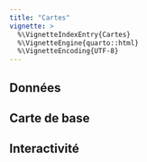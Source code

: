 ```yaml
---
title: "Cartes"
vignette: >
  %\VignetteIndexEntry{Cartes}
  %\VignetteEngine{quarto::html}
  %\VignetteEncoding{UTF-8}
---
```


## Données

## Carte de base

## Interactivité
